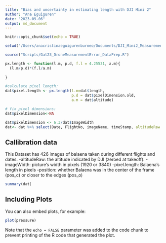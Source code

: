 ```yaml
---
title: "Bias and uncertainty in estimating length with DJI Mini 2"
author: "Ana Eguiguren"
date: "2023-09-06"
output: md_document
---
```


```r
knitr::opts_chunk$set(echo = TRUE)
```

```r
setwd("/Users/anacristinaeguigurenburneo/Documents/DJI_Mini2_Measurement_Error/")

source("Scripts/Gal23_DroneMeasurementError_DataPrep.R")

```

```r
px.length <- function(l.m, p.d, f.l = 4.25531, a.m){
  (l.m/p.d)*(f.l/a.m)
  
}

#calculate pixel length:
dat$pixel.length <- px.length(l.m=dat$length, 
                              p.d = dat$pixelDimension.old, 
                              a.m = dat$altitude)

# fix pixel dimensions:
dat$pixelDimension<-NA

dat$pixelDimension <- 6.3/dat$ImageWidth
dat<- dat %>% select(Date, FlightNo, imageName, timeStamp, altitudeRaw = altitude, imageWidth = ImageWidth, pixel.length, position = pos)

```


## Callibration data

This Dataset has 426 images of balaena taken during different flights and dates. 
-altitudeRaw: the altitude indicated by DJI (zeroed at takeoff).
-imageWidth: picture's width in pixels (1920 or 3840)
-pixel.length: Balaena's length in pixels
-position: whether Balaena was in the center of the frame (pos_c) or closer to the edges (pos_o)


```r
summary(dat)
```

## Including Plots

You can also embed plots, for example:

```r
plot(pressure)
```

Note that the `echo = FALSE` parameter was added to the code chunk to prevent printing of the R code that generated the plot.
